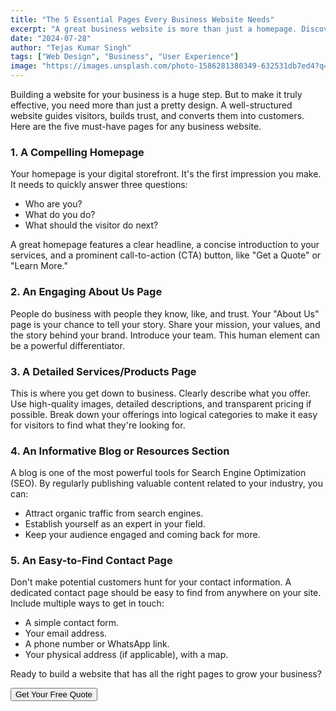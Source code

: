 ```yaml
---
title: "The 5 Essential Pages Every Business Website Needs"
excerpt: "A great business website is more than just a homepage. Discover the 5 essential pages that will turn your website into a powerful tool for attracting customers and growing your business."
date: "2024-07-28"
author: "Tejas Kumar Singh"
tags: ["Web Design", "Business", "User Experience"]
image: "https://images.unsplash.com/photo-1586281380349-632531db7ed4?q=80&w=2070&auto=format&fit=crop"
---
```


Building a website for your business is a huge step. But to make it truly effective, you need more than just a pretty design. A well-structured website guides visitors, builds trust, and converts them into customers. Here are the five must-have pages for any business website.

### 1. A Compelling Homepage

Your homepage is your digital storefront. It's the first impression you make. It needs to quickly answer three questions:

-   Who are you?
-   What do you do?
-   What should the visitor do next?

A great homepage features a clear headline, a concise introduction to your services, and a prominent call-to-action (CTA) button, like "Get a Quote" or "Learn More."

<SeoIllustration data-ai-hint="website homepage design" />

### 2. An Engaging About Us Page

People do business with people they know, like, and trust. Your "About Us" page is your chance to tell your story. Share your mission, your values, and the story behind your brand. Introduce your team. This human element can be a powerful differentiator.

### 3. A Detailed Services/Products Page

This is where you get down to business. Clearly describe what you offer. Use high-quality images, detailed descriptions, and transparent pricing if possible. Break down your offerings into logical categories to make it easy for visitors to find what they're looking for.

### 4. An Informative Blog or Resources Section

A blog is one of the most powerful tools for Search Engine Optimization (SEO). By regularly publishing valuable content related to your industry, you can:

-   Attract organic traffic from search engines.
-   Establish yourself as an expert in your field.
-   Keep your audience engaged and coming back for more.

### 5. An Easy-to-Find Contact Page

Don't make potential customers hunt for your contact information. A dedicated contact page should be easy to find from anywhere on your site. Include multiple ways to get in touch:

-   A simple contact form.
-   Your email address.
-   A phone number or WhatsApp link.
-   Your physical address (if applicable), with a map.

Ready to build a website that has all the right pages to grow your business?

<Button asChild><Link href="/contact">Get Your Free Quote</Link></Button>
